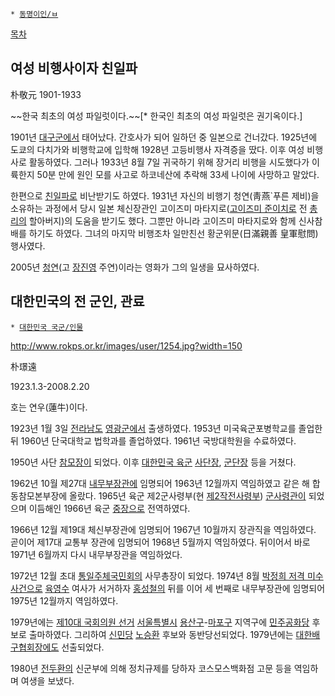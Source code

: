  * [[동명이인/ㅂ]]

[[목차]]
== 여성 비행사이자 친일파 ==
朴敬元
1901-1933

~~한국 최초의 여성 파일럿이다.~~[* 한국인 최초의 여성 파일럿은 권기옥이다.]

1901년 [[대구광역시|대구군]]에서 태어났다. 간호사가 되어 일하던 중 일본으로 건너갔다. 1925년에 도쿄의 다치가와 비행학교에 입학해 1928년 고등비행사 자격증을 땄다. 이후 여성 비행사로 활동하였다. 그러나 1933년 8월 7일 귀국하기 위해 장거리 비행을 시도했다가 이륙한지 50분 만에 원인 모를 사고로 하코네산에 추락해 33세 나이에 사망하고 말았다.

한편으로 [[친일파]]로 비난받기도 하였다. 1931년 자신의 비행기 청연(靑燕`푸른 제비)을 소유하는 과정에서 당시 일본 체신장관인 고이즈미 마타지로([[고이즈미 준이치로]] 전 [[총리]]의 할아버지)의 도움을 받기도 했다. 그뿐만 아니라 고이즈미 마타지로와 함께 신사참배를 하기도 하였다. 그녀의 마지막 비행조차 일만친선 황군위문(日滿親善 皇軍慰問) 행사였다.

2005년 [[청연]](고 [[장진영]] 주연)이라는 영화가 그의 일생을 묘사하였다.

== 대한민국의 전 군인, 관료 ==
 * [[대한민국 국군/인물]]

http://www.rokps.or.kr/images/user/1254.jpg?width=150

朴璟遠

1923.1.3-2008.2.20

호는 연우(蓮牛)이다.

1923년 1월 3일 [[전라남도]] [[영광군]]에서 출생하였다. 1953년 미국육군포병학교를 졸업한 뒤 1960년 단국대학교 법학과를 졸업하였다. 1961년 국방대학원을 수료하였다.

1950년 사단 [[참모장]]이 되었다. 이후 [[대한민국 육군]] [[사단장]], [[군단장]] 등을 거쳤다.

1962년 10월 제27대 [[내무부]]장관에 임명되어 1963년 12월까지 역임하였고 같은 해 합동참모본부장에 올랐다. 1965년 육군 제2군사령부(현 [[제2작전사령부]]) [[야전군사령관|군사령관]]이 되었으며 이듬해인 1966년 육군 [[중장]]으로 전역하였다.

1966년 12월 제19대 체신부장관에 임명되어 1967년 10월까지 장관직을 역임하였다. 곧이어 제17대 교통부 장관에 임명되어 1968년 5월까지 역임하였다. 뒤이어서 바로 1971년 6월까지 다시 내무부장관을 역임하었다.

1972년 12월 초대 [[통일주체국민회의]] 사무총장이 되었다. 1974년 8월 [[박정희 저격 미수 사건]]으로 [[육영수]] 여사가 서거하자 [[홍성철]]의 뒤를 이어 세 번째로 내무부장관에 임명되어 1975년 12월까지 역임하였다.

1979년에는 [[제10대 국회의원 선거]] [[서울특별시]] [[용산구]]-[[마포구]] 지역구에 [[민주공화당(1963년)|민주공화당]] 후보로 출마하였다. 그리하여 [[신민당(1967년)|신민당]] [[노승환]] 후보와 동반당선되었다. 1979년에는 [[대한배구협회]]장에도 선출되었다.

1980년 [[전두환]]의 신군부에 의해 정치규제를 당하자 코스모스백화점 고문 등을 역임하며 여생을 보냈다.
